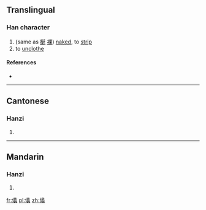 ==Translingual==

===Han character===
{{Han char|rn=9|rad=人|as=21|sn=23|four=|canj=人女人戈 (OVOI)}}

# (same as [[梴]] [[裸]]) [[naked]], to [[strip]]
# to [[unclothe]]

====References====
* {{Han ref|kx=0122.100|hdz=10240.080|uh=34A9|ud=13481}}

----

==Cantonese==

===Hanzi===
{{yue-hanzi|jyut=|y=[[lo2]]}}

# {{defn|lang=yue|sort=人21}}

----

==Mandarin==

===Hanzi===
{{cmn-hanzi|pin=[[luǒ]] ([[luo3]])|wg=lo<sup>3</sup>}}

# {{defn|lang=cmn|sort=人21}}

[[fr:㒩]]
[[pl:㒩]]
[[zh:㒩]]